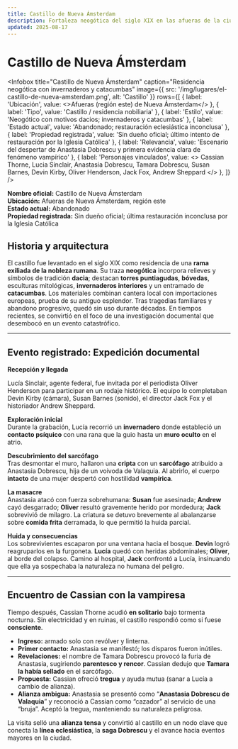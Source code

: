 ```yaml
---
title: Castillo de Nueva Ámsterdam
description: Fortaleza neogótica del siglo XIX en las afueras de la ciudad; abandonada, ligada a una rama exiliada de nobleza rumana y escenario del despertar de Anastasia Dobrescu.
updated: 2025-08-17
---
```



# Castillo de Nueva Ámsterdam

<Infobox
  title="Castillo de Nueva Ámsterdam"
  caption="Residencia neogótica con invernaderos y catacumbas"
  image={{ src: '/img/lugares/el-castillo-de-nueva-amsterdam.png', alt: 'Castillo' }}
  rows={[
    { label: 'Ubicación', value: <>Afueras (región este) de <Link to="/CrSaSo/lugares/Nueva%20Ámsterdam">Nueva Ámsterdam</Link></> },
    { label: 'Tipo', value: 'Castillo / residencia nobiliaria' },
    { label: 'Estilo', value: 'Neogótico con motivos dacios; invernaderos y catacumbas' },
    { label: 'Estado actual', value: 'Abandonado; restauración eclesiástica inconclusa' },
    { label: 'Propiedad registrada', value: 'Sin dueño oficial; último intento de restauración por la Iglesia Católica' },
    { label: 'Relevancia', value: 'Escenario del despertar de Anastasia Dobrescu y primera evidencia clara de fenómeno vampírico' },
    { label: 'Personajes vinculados', value: <>
      <Link to="/CrSaSo/personajes/Cassian%20Thorne">Cassian Thorne</Link>, 
      <Link to="/CrSaSo/personajes/Lucia%20Sinclair">Lucia Sinclair</Link>, 
      <Link to="/CrSaSo/personajes/Anastasia%20Dobrescu">Anastasia Dobrescu</Link>, 
      <Link to="/CrSaSo/personajes/Tamara%20Dobrescu">Tamara Dobrescu</Link>, 
      <Link to="/CrSaSo/personajes/Susan%20Barnes">Susan Barnes</Link>, 
      <Link to="/CrSaSo/personajes/Devin%20Kirby">Devin Kirby</Link>, 
      <Link to="/CrSaSo/personajes/Oliver%20Henderson">Oliver Henderson</Link>, 
      <Link to="/CrSaSo/personajes/Jack%20Fox">Jack Fox</Link>, 
      <Link to="/CrSaSo/personajes/Andrew%20Sheppard">Andrew Sheppard</Link>
    </> },
  ]}
/>

**Nombre oficial:** Castillo de Nueva Ámsterdam  
**Ubicación:** Afueras de Nueva Ámsterdam, región este  
**Estado actual:** Abandonado  
**Propiedad registrada:** Sin dueño oficial; última restauración inconclusa por la Iglesia Católica

## Historia y arquitectura

El castillo fue levantado en el siglo XIX como residencia de una **rama exiliada de la nobleza rumana**. Su traza **neogótica** incorpora relieves y símbolos de tradición **dacia**; destacan **torres puntiagudas**, **bóvedas**, esculturas mitológicas, **invernaderos interiores** y un entramado de **catacumbas**. Los materiales combinan cantera local con importaciones europeas, prueba de su antiguo esplendor. Tras tragedias familiares y abandono progresivo, quedó sin uso durante décadas. En tiempos recientes, se convirtió en el foco de una investigación documental que desembocó en un evento catastrófico.

---

## Evento registrado: Expedición documental

**Recepción y llegada**  
<Link to="/CrSaSo/personajes/Lucia%20Sinclair">Lucía Sinclair</Link>, agente federal, fue invitada por el periodista <Link to="/CrSaSo/personajes/Oliver%20Henderson">Oliver Henderson</Link> para participar en un rodaje histórico. El equipo lo completaban <Link to="/CrSaSo/personajes/Devin%20Kirby">Devin Kirby</Link> (cámara), <Link to="/CrSaSo/personajes/Susan%20Barnes">Susan Barnes</Link> (sonido), el director <Link to="/CrSaSo/personajes/Jack%20Fox">Jack Fox</Link> y el historiador <Link to="/CrSaSo/personajes/Andrew%20Sheppard">Andrew Sheppard</Link>.

**Exploración inicial**  
Durante la grabación, Lucía recorrió un **invernadero** donde estableció un **contacto psíquico** con una rana que la guio hasta un **muro oculto** en el atrio.

**Descubrimiento del sarcófago**  
Tras desmontar el muro, hallaron una **cripta** con un **sarcófago** atribuido a <Link to="/CrSaSo/personajes/Anastasia%20Dobrescu">Anastasia Dobrescu</Link>, hija de un voivoda de Valaquia. Al abrirlo, el cuerpo **intacto** de una mujer despertó con hostilidad **vampírica**.

**La masacre**  
Anastasia atacó con fuerza sobrehumana: **Susan** fue asesinada; **Andrew** cayó desgarrado; **Oliver** resultó gravemente herido por mordedura; **Jack** sobrevivió de milagro. La criatura se detuvo brevemente al abalanzarse sobre **comida frita** derramada, lo que permitió la huida parcial.

**Huida y consecuencias**  
Los sobrevivientes escaparon por una ventana hacia el bosque. **Devin** logró reagruparlos en la furgoneta. **Lucía** quedó con heridas abdominales; **Oliver**, al borde del colapso. Camino al hospital, **Jack** confrontó a Lucía, insinuando que ella ya sospechaba la naturaleza no humana del peligro.

---

## Encuentro de Cassian con la vampiresa

Tiempo después, <Link to="/CrSaSo/personajes/Cassian%20Thorne">Cassian Thorne</Link> acudió **en solitario** bajo tormenta nocturna. Sin electricidad y en ruinas, el castillo respondió como si fuese **consciente**.  

- **Ingreso:** armado solo con revólver y linterna.  
- **Primer contacto:** Anastasia se manifestó; los disparos fueron inútiles.  
- **Revelaciones:** el nombre de <Link to="/CrSaSo/personajes/Tamara%20Dobrescu">Tamara Dobrescu</Link> provocó la furia de Anastasia, sugiriendo **parentesco y rencor**. Cassian dedujo que **Tamara la había sellado** en el sarcófago.  
- **Propuesta:** Cassian ofreció **tregua** y ayuda mutua (sanar a Lucía a cambio de alianza).  
- **Alianza ambigua:** Anastasia se presentó como “**Anastasia Dobrescu de Valaquia**” y reconoció a Cassian como “cazador” al servicio de una “bruja”. Aceptó la tregua, manteniendo su naturaleza peligrosa.

La visita selló una **alianza tensa** y convirtió al castillo en un nodo clave que conecta la **línea eclesiástica**, la **saga Dobrescu** y el avance hacia eventos mayores en la ciudad.

